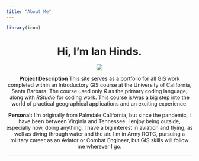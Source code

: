 ```yaml
---
title: "About Me"
---
```

```r
library(icon)
```

<center>
# Hi, I'm Ian Hinds.
<center>

![](./img/Hidden-Lake.JPG)

**Project Description** This site serves as a portfolio for all GIS work completed within an Introductory GIS course at the University of California, Santa Barbara. The course used only *R* as the primary coding language, along with *RStudio* for coding work. This course is/was a big step into the world of practical geographical applications and an exciting experience.


**Personal:** I'm originally from Palmdale California, but since the pandemic, I have been between Virginia and Tennessee. I enjoy being outside, especially now, doing anything. I have a big interest in aviation and flying, as well as diving through water and the air. I'm in Army ROTC, pursuing a military career as an Aviator or Combat Engineer, but GIS skills will follow me wherever I go.

*****


